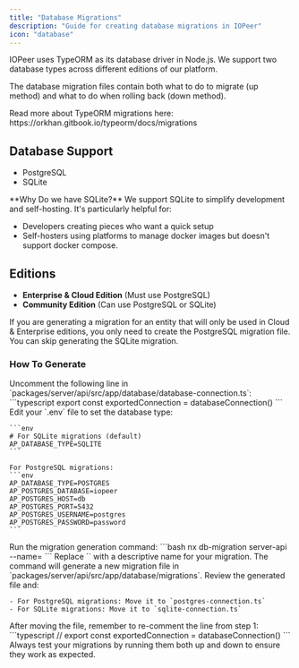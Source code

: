 ```yaml
---
title: "Database Migrations"
description: "Guide for creating database migrations in IOPeer"
icon: "database"
---
```


IOPeer uses TypeORM as its database driver in Node.js. We support two database types across different editions of our platform.

The database migration files contain both what to do to migrate (up method) and what to do when rolling back (down method).

<Tip>
Read more about TypeORM migrations here:
https://orkhan.gitbook.io/typeorm/docs/migrations
</Tip>

## Database Support

- PostgreSQL
- SQLite

<Tip>
**Why Do we have SQLite?**
We support SQLite to simplify development and self-hosting. It's particularly helpful for:

- Developers creating pieces who want a quick setup
- Self-hosters using platforms to manage docker images but doesn't support docker compose.
</Tip>

## Editions

- **Enterprise & Cloud Edition** (Must use PostgreSQL)
- **Community Edition** (Can use PostgreSQL or SQLite)

<Tip>
If you are generating a migration for an entity that will only be used in Cloud & Enterprise editions, you only need to create the PostgreSQL migration file. You can skip generating the SQLite migration.
</Tip>


### How To Generate

<Steps>
  <Step title="Uncomment Database Connection Export">
    Uncomment the following line in `packages/server/api/src/app/database/database-connection.ts`:
    ```typescript
    export const exportedConnection = databaseConnection()
    ```
  </Step>

  <Step title="Configure Database Type">
    Edit your `.env` file to set the database type:

    ```env
    # For SQLite migrations (default)
    AP_DATABASE_TYPE=SQLITE
    ```

    For PostgreSQL migrations:
    ```env
    AP_DATABASE_TYPE=POSTGRES
    AP_POSTGRES_DATABASE=iopeer
    AP_POSTGRES_HOST=db
    AP_POSTGRES_PORT=5432
    AP_POSTGRES_USERNAME=postgres
    AP_POSTGRES_PASSWORD=password
    ```
  </Step>

  <Step title="Generate Migration">
    Run the migration generation command:
    ```bash
    nx db-migration server-api --name=<MIGRATION_NAME>
    ```
    Replace `<MIGRATION_NAME>` with a descriptive name for your migration.
  </Step>

  <Step title="Move Migration File">
    The command will generate a new migration file in `packages/server/api/src/app/database/migrations`. 
    Review the generated file and:

    - For PostgreSQL migrations: Move it to `postgres-connection.ts`
    - For SQLite migrations: Move it to `sqlite-connection.ts`
  </Step>

  <Step title="Re-comment Export">
    After moving the file, remember to re-comment the line from step 1:
    ```typescript
    // export const exportedConnection = databaseConnection()
    ```
  </Step>
</Steps>

<Tip>
Always test your migrations by running them both up and down to ensure they work as expected.
</Tip>
